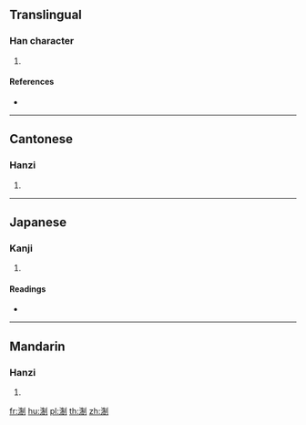 {{character info/new}}
==Translingual==

===Han character===
{{Han char|rn=85|rad=水|as=08|sn=11|four=32100|canj=EHBN}}

# {{defn|Han|sort=水08}}

====References====
* {{Han ref|kx=0630.040|dkj=17646|dj=1032.060|hdz=31651.040|uh=6DDB|ud=28123|bh=D5F4|bd=54772}}

----

==Cantonese==

===Hanzi===
{{yue-hanzi|jyut=|y=jit3}}

# {{defn|lang=yue|sort=水08}}

----

==Japanese==

===Kanji===
{{ja-kanji|grade=|rs=水08}}

# {{defn|lang=ja|sort=水08}}

====Readings====
* {{ja-readings|on=[[せい]] (sei), [[せつ]] (setsu), [[せち]] (sechi)|kun=}}

----

==Mandarin==

===Hanzi===
{{cmn-hanzi|pin=[[zhè]] ([[zhe4]]), [[zhì]] ([[zhi4]])|wg=che<sup>4</sup>, chih<sup>4</sup>}}

# {{defn|lang=cmn|sort=水08}}

[[fr:淛]]
[[hu:淛]]
[[pl:淛]]
[[th:淛]]
[[zh:淛]]